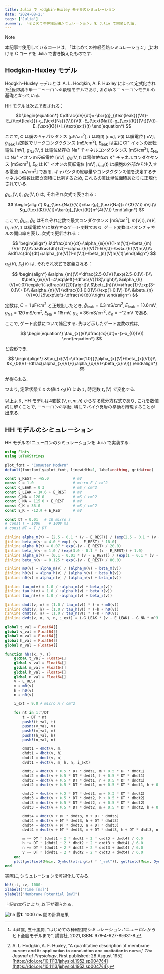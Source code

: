 ```yaml
---
title: Julia で Hodgkin-Huxley モデルのシミュレーション
date: '2024-08-21'
tags: ['Julia']
summary: 「はじめての神経回路シミュレーション」を Julia で実装した話.
---
```


> [!NOTE]
> 本記事で使用しているコードは, 「はじめての神経回路シミュレーション」[^1]における C コードを Julia で書き換えたものです.

## Hodgkin-Huxley モデル

Hodgkin-Huxley モデルとは, A. L. Hodgkin, A. F. Huxley によって定式化された[^2]世界初の単一ニューロンの数理モデルであり, あらゆるニューロンモデルの基礎となっている. 

HH モデルは次式で表される：

$$
\begin{equation*}
C\dfrac{dV}{dt}=-\bar{g}_{\text{leak}}(V(t)-E_{\text{leak}})-g_{\text{Na}}(V,t)(V(t)-E_{\text{Na}})-g_{\text{K}}(V,t)(V(t)-E_{\text{K}})+I_{\text{ext}}(t)
\end{equation*}
$$

ここで, $C$ は膜のキャパシタンス $[\mathrm{\mu F/cm^{2}}]$, $t$ は時間 $[\mathrm{ms}]$, $V(t)$ は膜電位 $[\mathrm{mV}]$, $\bar{g}_{\text{leak}}$ は定数でリークコンダクタンス $[\mathrm{mS/cm^{2}}]$, $E_{\text{leak}}$ は主に $\mathrm{Cl^{-}}$ イオンの反転電位 $[\mathrm{mV}]$, $g_{\text{Na}}(V,t)$ は電位依存の $\mathrm{Na^{+}}$ チャネルコンダクタンス $[\mathrm{mS/cm^{2}}]$, $E_{\text{Na}}$ は $\mathrm{Na^{+}}$ イオンの反転電位 $[\mathrm{mV}]$, $g_{\text{K}}(V,t)$ は電位依存の $\mathrm{K^{+}}$ チャネルコンダクタンス $[\mathrm{mS/cm^{2}}]$, $E_{\text{K}}$ は $\mathrm{K^{+}}$ イオンの反転電位 $[\mathrm{mV}]$, $I_{\text{ext}}(t)$ は細胞の外部から注入する電流 $[\mathrm{\mu A/cm^{2}}]$ である. キャパシタの総容量やコンダクタンス値を決定するチャネルの個数は膜の面積に比例するため, これらの値は単位面積あたりに正規化されている.

$g_{\text{Na}}(V,t)$, $g_{\text{K}}(V,t)$ は, それぞれ次式で表される：

$$
\begin{align*}
&g_{\text{Na}}(V,t)=\bar{g}_{\text{Na}}m^{3}(V,t)h(V,t)\\
&g_{\text{K}}(V,t)=\bar{g}_{\text{K}}n^{4}(V,t)
\end{align*}
$$

ここで, $\bar{g}_{\text{Na}}$, $\bar{g}_{\text{K}}$ はそれぞれ定数で最大コンダクタンス $[\mathrm{mS/cm^{2}}]$, $m(V,t)$, $h(V,t)$, $n(V,t)$ は膜電位 $V$ に依存するゲート変数である. ゲート変数はイオンチャネルの開口率を表し, 次式で更新される：

$$
\begin{align*}
&\dfrac{dm}{dt}=\alpha_{m}(V)(1-m(V,t))-\beta_{m}(V)m(V,t)\\
&\dfrac{dh}{dt}=\alpha_{h}(V)(1-h(V,t))-\beta_{h}(V)h(V,t)\\
&\dfrac{dn}{dt}=\alpha_{n}(V)(1-n(V,t))-\beta_{n}(V)n(V,t)
\end{align*}
$$

$\alpha_{x}(V)$, $\beta_{x}(V)$ は, それぞれ次式で定義される：

$$
\begin{align*}
&\alpha_{m}(V)=\dfrac{2.5-0.1V}{\exp(2.5-0.1V)-1}\\
&\beta_{m}(V)=4\exp\left(-\dfrac{V}{18}\right)\\
&\alpha_{h}(V)=0.07\exp\left(-\dfrac{V}{20}\right)\\
&\beta_{h}(V)=\dfrac{1}{\exp(3-0.1V)+1}\\
&\alpha_{n}(V)=\dfrac{0.1-0.01V}{\exp(1-0.1V)-1}\\
&\beta_{n}(V)=0.125\exp\left(-\dfrac{V}{80}\right)
\end{align*}
$$

定数は, $C=1\, \mathrm{\mu F/cm^{2}}$ と正規化したとき, $\bar{g}_{\text{leak}}=0.3\, \mathrm{mS/cm^{2}}$, $E_{\text{leak}}=10.6\, \mathrm{mV}$, $g_{\text{Na}}=120\, \mathrm{mS/cm^{2}}$, $E_{\text{Na}}=115\, \mathrm{mV}$, $g_{\text{K}}=36\, \mathrm{mS/cm^{2}}$, $E_{\text{K}}=-12\, \mathrm{mV}$ である.

ここで, ゲート変数について補足する. 先ほど示したゲート変数の式は, 

$$
\begin{equation*}
\tau_{x}(V)\dfrac{dx}{dt}=-(x-x_{0}(V))
\end{equation*}
$$

と変形でき, 

$$
\begin{align*}
&\tau_{x}(V)=\dfrac{1.0}{(\alpha_{x}(V)+\beta_{x}(V))}\\
&x_{0}(V)=\dfrac{\alpha_{x}(V)}{(\alpha_{x}(V)+\beta_{x}(V))}
\end{align*}
$$

が得られる. 

つまり, 定常状態で $x$ の値は $x_{0}(V)$ にあり, 時定数 $\tau_{x}(V)$ で変化する.

以上より, HH モデルは4変数 $(V,n,m,h)$ からなる微分方程式であり, これを数値的に解くことで, ニューロンの挙動, 特にスパイク発射の挙動を再現することが出来る.

## HH モデルのシミュレーション

HH モデルの1ニューロンのシミュレーションを Julia で実装する. 

```julia
using Plots
using LaTeXStrings

plot_font = "Computer Modern"
default(fontfamily=plot_font, linewidth=1, label=nothing, grid=true)

const E_REST = -65.0           # mV
const C = 1.0                  # micro F / cm^2
const G_LEAK = 0.3             # mS / cm^2
const E_LEAK = 10.6 + E_REST   # mV
const G_NA = 120.0             # mS / cm^2
const E_NA = 115.0 + E_REST    # mV
const G_K = 36.0               # mS / cm^2
const E_K = -12.0 + E_REST     # mV

const DT = 0.01   # 10 micro s
# const T = 1000    # 1000 ms
# const NT = T / DT

@inline alpha_m(v) = (2.5 - 0.1 * (v - E_REST)) / (exp(2.5 - 0.1 * (v - E_REST)) - 1.0)
@inline beta_m(v) = 4.0 * exp(-(v - E_REST) / 18.0)
@inline alpha_h(v) = 0.07 * exp(-(v - E_REST) / 20.0)
@inline beta_h(v) = 1.0 / (exp(3.0 - 0.1 * (v - E_REST)) + 1.0)
@inline alpha_n(v) = (0.1 - 0.01 * (v - E_REST)) / (exp(1 - 0.1 * (v - E_REST)) - 1.0)
@inline beta_n(v) = 0.125 * exp(-(v - E_REST) / 80.0)

@inline m0(v) = alpha_m(v) / (alpha_m(v) + beta_m(v))
@inline h0(v) = alpha_h(v) / (alpha_h(v) + beta_h(v))
@inline n0(v) = alpha_n(v) / (alpha_n(v) + beta_n(v))

@inline tau_m(v) = 1.0 / (alpha_m(v) + beta_m(v))
@inline tau_h(v) = 1.0 / (alpha_h(v) + beta_h(v))
@inline tau_n(v) = 1.0 / (alpha_n(v) + beta_n(v))

@inline dmdt(v, m) = (1.0 / tau_m(v)) * (-m + m0(v))
@inline dhdt(v, h) = (1.0 / tau_h(v)) * (-h + h0(v))
@inline dndt(v, n) = (1.0 / tau_n(v)) * (-n + n0(v))
@inline dvdt(v, m, h, n, i_ext) = (-G_LEAK * (v - E_LEAK) - G_NA * m^3 * h * (v - E_NA) - G_K * n^4 * (v - E_K) + i_ext) / C

global t_val = Float64[]
global v_val = Float64[]
global m_val = Float64[]
global h_val = Float64[]
global n_val = Float64[]

function hh!(x, y, T)
    global t_val = Float64[]
    global v_val = Float64[]
    global m_val = Float64[]
    global h_val = Float64[]
    global n_val = Float64[]
    v = E_REST
    m = m0(v)
    h = h0(v)
    n = n0(v)

    i_ext = 9.0 # micro A / cm^2

    for nt in 1:T/DT
        t = DT * nt
        push!(t_val, t)
        push!(v_val, v)
        push!(m_val, m)
        push!(h_val, h)
        push!(n_val, n)

        dmdt1 = dmdt(v, m)
        dhdt1 = dhdt(v, h)
        dndt1 = dndt(v, n)
        dvdt1 = dvdt(v, m, h, n, i_ext)

        dmdt2 = dmdt(v + 0.5 * DT * dvdt1, m + 0.5 * DT * dmdt1)
        dhdt2 = dhdt(v + 0.5 * DT * dvdt1, h + 0.5 * DT * dhdt1)
        dndt2 = dndt(v + 0.5 * DT * dvdt1, n + 0.5 * DT * dndt1)
        dvdt2 = dvdt(v + 0.5 * DT * dvdt1, m + 0.5 * DT * dmdt1, h + 0.5 * DT * dhdt1, n + 0.5 * DT * dndt1, i_ext)

        dmdt3 = dmdt(v + 0.5 * DT * dvdt2, m + 0.5 * DT * dmdt2)
        dhdt3 = dhdt(v + 0.5 * DT * dvdt2, h + 0.5 * DT * dhdt2)
        dndt3 = dndt(v + 0.5 * DT * dvdt2, n + 0.5 * DT * dndt2)
        dvdt3 = dvdt(v + 0.5 * DT * dvdt2, m + 0.5 * DT * dmdt2, h + 0.5 * DT * dhdt2, n + 0.5 * DT * dndt2, i_ext)

        dmdt4 = dmdt(v + DT * dvdt3, m + DT * dmdt3)
        dhdt4 = dhdt(v + DT * dvdt3, h + DT * dhdt3)
        dndt4 = dndt(v + DT * dvdt3, n + DT * dndt3)
        dvdt4 = dvdt(v + DT * dvdt3, m + DT * dmdt3, h + DT * dhdt3, n + DT * dndt3, i_ext)

        m += DT * (dmdt1 + 2 * dmdt2 + 2 * dmdt3 + dmdt4) / 6.0
        h += DT * (dhdt1 + 2 * dhdt2 + 2 * dhdt3 + dhdt4) / 6.0
        n += DT * (dndt1 + 2 * dndt2 + 2 * dndt3 + dndt4) / 6.0
        v += DT * (dvdt1 + 2 * dvdt2 + 2 * dvdt3 + dvdt4) / 6.0
    end
    plot(getfield(Main, Symbol(string(x) * "_val")), getfield(Main, Symbol(string(y) * "_val")), dpi=300)
end
```

実際に, シミュレーションを可視化してみる.

```julia
hh!(:t, :v, 1000)
xlabel!("Time [ms]")
ylabel!("Membrane Potential [mV]")
```

上記の実行により, 以下が得られる.

![hh](/static/images/julia/hh.png)
**図1:** 1000 $\mathrm{ms}$ 間の計算結果

[^1]: 山﨑匡, 五十嵐潤, "はじめての神経回路シミュレーション: 1ニューロンからヒト全脳モデルまで", 講談社, 2021, ISBN: 978-4-627-85631-8.
[^2]: A. L. Hodgkin, A. F. Huxley, "A quantitative description of membrane current and its application to conduction and excitation in nerve," *The Journal of Physiology*, First published: 28 August 1952, [https://doi.org/10.1113/jphysiol.1952.sp004764](https://doi.org/10.1113/jphysiol.1952.sp004764).